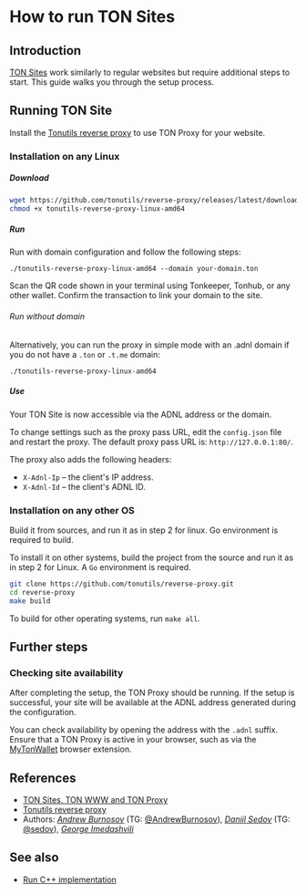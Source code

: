 
# How to run TON Sites

## Introduction

[TON Sites](https://blog.ton.org/ton-sites) work similarly to regular websites but require additional steps to start. This guide walks you through the setup process.

## Running TON Site

Install the [Tonutils reverse proxy](https://github.com/tonutils/reverse-proxy) to use TON Proxy for your website.

### Installation on any Linux

##### Download

```bash
wget https://github.com/tonutils/reverse-proxy/releases/latest/download/tonutils-reverse-proxy-linux-amd64
chmod +x tonutils-reverse-proxy-linux-amd64
```

##### Run

Run with domain configuration and follow the following steps:

```
./tonutils-reverse-proxy-linux-amd64 --domain your-domain.ton 
```

Scan the QR code shown in your terminal using Tonkeeper, Tonhub, or any other wallet. Confirm the transaction to link your domain to the site.

###### Run without domain

Alternatively, you can run the proxy in simple mode with an .adnl domain if you do not have a `.ton` or `.t.me` domain:

```
./tonutils-reverse-proxy-linux-amd64
```

##### Use

Your TON Site is now accessible via the ADNL address or the domain.

To change settings such as the proxy pass URL, edit the `config.json` file and restart the proxy. The default proxy pass URL is: `http://127.0.0.1:80/`.

The proxy also adds the following headers:

* `X-Adnl-Ip` – the client's IP address.
* `X-Adnl-Id` – the client's ADNL ID.

### Installation on any other OS

Build it from sources, and run it as in step 2 for linux. Go environment is required to build.

To install it on other systems, build the project from the source and run it as in step 2 for Linux. A `Go` environment is required.

```bash
git clone https://github.com/tonutils/reverse-proxy.git
cd reverse-proxy
make build
```

To build for other operating systems, run `make all`.

## Further steps

### Checking site availability

After completing the setup, the TON Proxy should be running. If the setup is successful, your site will be available at the ADNL address generated during the configuration.

You can check availability by opening the address with the `.adnl` suffix. Ensure that a TON Proxy is active in your browser, such as via the [MyTonWallet](https://mytonwallet.io/) browser extension.

## References

* [TON Sites, TON WWW and TON Proxy](https://blog.ton.org/ton-sites)
* [Tonutils reverse proxy](https://github.com/tonutils/reverse-proxy)
* Authors: [*Andrew Burnosov*](https://github.com/AndreyBurnosov) (TG: [@AndrewBurnosov](https://t.me/AndreyBurnosov)), [*Daniil Sedov*](https://gusarich.com) (TG: [@sedov](https://t.me/sedov)), [*George Imedashvili*](https://github.com/drforse)

## See also

* [Run C++ implementation](/v3/guidelines/web3/ton-proxy-sites/running-your-own-ton-proxy)

<Feedback />
